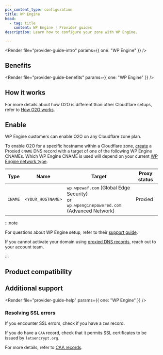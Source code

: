 ```yaml
---
pcx_content_type: configuration
title: WP Engine
head:
  - tag: title
    content: WP Engine | Provider guides
description: Learn how to configure your zone with WP Engine.

---
```



<Render file="provider-guide-intro" params={{ one: "WP Engine" }} />

## Benefits

<Render file="provider-guide-benefits" params={{ one: "WP Engine" }} />

## How it works

For more details about how O2O is different than other Cloudflare setups, refer to [How O2O works](/cloudflare-for-platforms/cloudflare-for-saas/saas-customers/how-it-works/).

## Enable

WP Engine customers can enable O2O on any Cloudflare zone plan.

To enable O2O for a specific hostname within a Cloudflare zone, [create](/dns/manage-dns-records/how-to/create-dns-records/#create-dns-records) a Proxied `CNAME` DNS record with a target of one of the following WP Engine CNAMEs. Which WP Engine CNAME is used will depend on your current [WP Engine network type](https://wpengine.com/support/network/).

| Type    | Name              | Target                                                                                        | Proxy status |
| ------- | ----------------- | --------------------------------------------------------------------------------------------- | ------------ |
| `CNAME` | `<YOUR_HOSTNAME>` | `wp.wpewaf.com` (Global Edge Security)<br/>or<br/>`wp.wpenginepowered.com` (Advanced Network) | Proxied      |

:::note


For questions about WP Engine setup, refer to their [support guide](https://wpengine.com/support/wordpress-best-practice-configuring-dns-for-wp-engine/#Point_DNS_Using_CNAME_Flattening).

If you cannot activate your domain using [proxied DNS records](/dns/manage-dns-records/reference/proxied-dns-records/), reach out to your account team.


:::

## Product compatibility

<Render file="provider-guide-compatibility" />

## Additional support

<Render file="provider-guide-help" params={{ one: "WP Engine" }} />

### Resolving SSL errors

If you encounter SSL errors, check if you have a `CAA` record.

If you do have a `CAA` record, check that it permits SSL certificates to be issued by `letsencrypt.org`.

For more details, refer to [CAA records](/ssl/edge-certificates/troubleshooting/caa-records/#what-caa-records-are-added-by-cloudflare).
